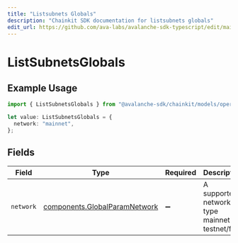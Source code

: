 ```yaml
---
title: "Listsubnets Globals"
description: "Chainkit SDK documentation for listsubnets globals"
edit_url: https://github.com/ava-labs/avalanche-sdk-typescript/edit/main/chainkit/docs/models/operations/listsubnetsglobals.md
---
```


# ListSubnetsGlobals

## Example Usage

```typescript
import { ListSubnetsGlobals } from "@avalanche-sdk/chainkit/models/operations";

let value: ListSubnetsGlobals = {
  network: "mainnet",
};
```

## Fields

| Field                                                                          | Type                                                                           | Required                                                                       | Description                                                                    | Example                                                                        |
| ------------------------------------------------------------------------------ | ------------------------------------------------------------------------------ | ------------------------------------------------------------------------------ | ------------------------------------------------------------------------------ | ------------------------------------------------------------------------------ |
| `network`                                                                      | [components.GlobalParamNetwork](https://github.com/ava-labs/avalanche-sdk-typescript/blob/main/chainkit/models/components/globalparamnetwork.md) | :heavy_minus_sign:                                                             | A supported network type mainnet or testnet/fuji.                              | mainnet                                                                        |